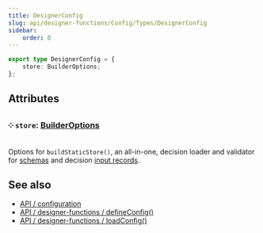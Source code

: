 ```yaml
---
title: DesignerConfig
slug: api/designer-functions/Config/Types/DesignerConfig
sidebar:
    order: 0
---
```



```ts
export type DesignerConfig = {
    store: BuilderOptions;
};
```

## Attributes

### ༶ `store`: [BuilderOptions](/api/designer-functions/Builder/Types/BuilderOptions)

Options for `buildStaticStore()`, an all-in-one, decision loader and validator for [schemas](/models/schemas) and decision [input records](/api/designer-decisions/Inputs/Types/DecisionInput).

## See also

-   [API / configuration](/api/configuration)
-   [API / designer-functions / defineConfig()](/api/designer-functions/Config/defineConfig)
-   [API / designer-functions / loadConfig()](/api/designer-functions/Config/loadConfig)
